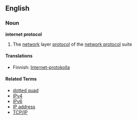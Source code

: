 == English == {{wikipedia}}
=== Noun ===
'''internet protocol'''
# {{internet}} The [[network]] layer [[protocol]] of the [[network protocol]] suite

==== Translations ====
*Finnish: [[Internet-protokolla]]

==== Related Terms ====
* [[dotted quad]]
* [[IPv4]]
* [[IPv6]]
* [[IP address]]
* [[TCP/IP]]